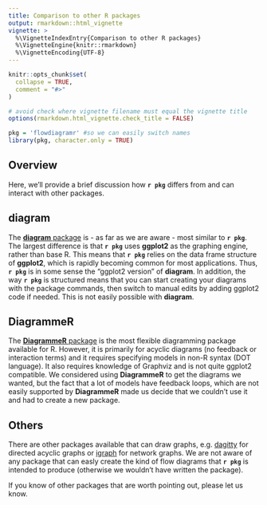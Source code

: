 ```yaml
---
title: Comparison to other R packages
output: rmarkdown::html_vignette
vignette: >
  %\VignetteIndexEntry{Comparison to other R packages}
  %\VignetteEngine{knitr::rmarkdown}
  %\VignetteEncoding{UTF-8}
---
```


```r
knitr::opts_chunk$set(
  collapse = TRUE,
  comment = "#>"
)

# avoid check where vignette filename must equal the vignette title
options(rmarkdown.html_vignette.check_title = FALSE)
```

```r
pkg = 'flowdiagramr' #so we can easily switch names
library(pkg, character.only = TRUE)
```


## Overview

Here, we'll provide a brief discussion how **`r pkg`** differs from and can interact with other packages. 


## diagram

The [**diagram** package](https://cran.r-project.org/web/packages/diagram/index.html) is - as far as we are aware - most similar to **`r pkg`**.
The largest difference is that **`r pkg`** uses **ggplot2** as the graphing engine, rather than base R.
This means that **`r pkg`** relies on the data frame structure of **ggplot2**, which is rapidly becoming common for most applications.
Thus, **`r pkg`** is in some sense the "ggplot2 version" of **diagram**. 
In addition, the way **`r pkg`** is structured means that you can start creating your diagrams with the package commands, then switch to manual edits by adding ggplot2 code if needed.
This is not easily possible with **diagram**.


## DiagrammeR

The [**DiagrammeR** package](https://cran.r-project.org/web/packages/DiagrammeR/index.html) is the most flexible diagramming package available for R.
However, it is primarily for acyclic diagrams (no feedback or interaction terms) and it requires specifying models in non-R syntax (DOT language).
It also requires knowledge of Graphviz and is not quite ggplot2 compatible. We considered using **DiagrammeR** to get the diagrams we wanted, but the fact that a lot of models have feedback loops, which are not easily supported by **DiagrammeR** made us decide that we couldn't use it and had to create a new package.

## Others

There are other packages available that can draw graphs, e.g. [dagitty](https://cran.r-project.org/web/packages/dagitty/index.html) for directed acyclic graphs or [igraph](https://cran.r-project.org/web/packages/igraph/index.html) for network graphs. We are not aware of any package that can easly create the kind of flow diagrams that **`r pkg`** is intended to produce (otherwise we wouldn't have written the package).

If you know of other packages that are worth pointing out, please let us know.




